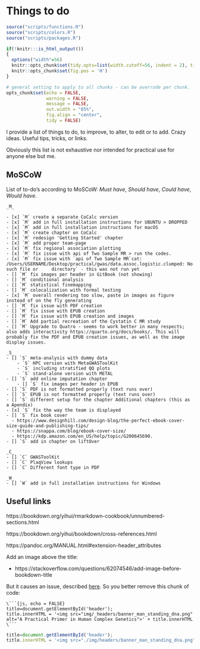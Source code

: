 # Things to do {#todo}
<!-- ![](./img/_headers/banner_man_standing_dna.png){width=100%} -->
```r
source("scripts/functions.R")
source("scripts/colors.R")
source("scripts/packages.R")
```

```r
if(!knitr:::is_html_output())
{
  options("width"=56)
  knitr::opts_chunk$set(tidy.opts=list(width.cutoff=56, indent = 2), tidy = TRUE)
  knitr::opts_chunk$set(fig.pos = 'H')
}
```

```r
# general setting to apply to all chunks - can be overrode per chunk.
opts_chunk$set(echo = FALSE, 
               warning = FALSE, 
               message = FALSE, 
               out.width = "85%", 
               fig.align = "center", 
               tidy = FALSE)
```
I provide a list of things to do, to improve, to alter, to edit or to add. Crazy ideas. Useful tips, tricks, or links. 

Obviously this list is not exhaustive nor intended for practical use for anyone else but me.

## MoSCoW

List of to-do's according to MoSCoW: _Must have_, _Should have_, _Could have_, _Would have_.

    _M_
    
    - [x] `M` create a separate CoCalc version
    - [x] `M` add in full installation instructions for UBUNTU > DROPPED
    - [x] `M` add in full installation instructions for macOS
    - [x] `M` create chapter on CoCalc
    - [x] `M` redesign 'Getting Started' chapter
    - [x] `M` add proper team-page
    - [x] `M` fix regional association plotting
    - [x] `M` fix issue with api of Two Sample MR > run the codes.
    - [x] `M` fix issue with `api of Two Sample MR`cat: /Users/USERNAME/Desktop/practical/gwas/data.assoc.logistic.clumped: No such file or     directory` - this was not run yet
    - [] `M` fix images per header in GitBook (not showing)
    - [] `M` conditional analysis
    - [] `M` statistical finemapping
    - [] `M` colocalization with formal testing
    - [x] `M` overall rendering too slow, paste in images as figure instead of on the fly generating
    - [] `M` fix issue with PDF creation
    - [] `M` fix issue with EPUB creation
    - [] `M` fix issue with EPUB creation and images
    - [] `M` Add partial recreation of the Cystatin C MR study
    - [] `M` Upgrade to Quatro - seems to work better in many respects; also adds interactivity https://quarto.org/docs/books/. This will probably fix the PDF and EPUB creation issues, as well as the image display issues.
     
    _S_
    - [] `S` meta-analysis with dummy data
        - `S` HPC version with MetaGWASToolKit
        - `S` including stratified QQ plots
        - `S` stand-alone version with METAL
    - [] `S` add online imputation chapter
        - [] `S` fix images per header in EPUB
    - [] `S` PDF is not formatted properly (text runs over)
    - [] `S` EPUB is not formatted properly (text runs over)
    - [] `S` different setup for the chapter Additional chapters (this as a Apendix)
    - [x] `S` fix the way the team is displayed
    - [] `S` fix book cover
      - https://www.designhill.com/design-blog/the-perfect-ebook-cover-size-guide-and-publishing-tips/
      - https://snappa.com/blog/ebook-cover-size/
      - https://kdp.amazon.com/en_US/help/topic/G200645690.
    - [] `S` add in chapter on liftOver
      
    _C_
    - [] `C` GWASToolKit
    - [] `C` PlaqView lookups
    - [] `C` Different font type in PDF
    
    _W_
    - [] `W` add in full installation instructions for Windows

## Useful links

https://bookdown.org/yihui/rmarkdown-cookbook/unnumbered-sections.html

https://bookdown.org/yihui/bookdown/cross-references.html

https://pandoc.org/MANUAL.html#extension-header_attributes

Add an image above the title:

- https://stackoverflow.com/questions/62074546/add-image-before-bookdown-title

But it causes an issue, described [here](https://www.mobileread.com/forums/showthread.php?t=206086). So you better remove this chunk of code:


```
\```{js, echo = FALSE}
title=document.getElementById('header');
title.innerHTML = '<img src="img/_headers/banner_man_standing_dna.png" alt="A Practical Primer in Human Complex Genetics">' + title.innerHTML
\```
```


```js
title=document.getElementById('header');
title.innerHTML = '<img src="./img/headers/banner_man_standing_dna.png" alt="To-do">' + title.innerHTML
```
